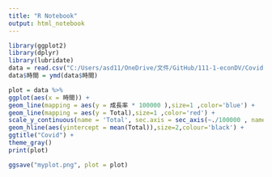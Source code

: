 ```yaml
---
title: "R Notebook"
output: html_notebook
---
```



```r
library(ggplot2)
library(dplyr)
library(lubridate)
data = read.csv("C:/Users/asd11/OneDrive/文件/GitHub/111-1-econDV/Covid.csv")
data$時間 = ymd(data$時間)
```


```r
plot = data %>% 
ggplot(aes(x = 時間)) +
geom_line(mapping = aes(y = 成長率 * 100000 ),size=1 ,color='blue') +
geom_line(mapping = aes(y = Total),size=1 ,color='red') + 
scale_y_continuous(name = 'Total', sec.axis = sec_axis(~./100000 , name = "成長率")) +
geom_hline(aes(yintercept = mean(Total)),size=2,colour='black') + 
ggtitle("Covid") +
theme_gray() 
print(plot)
```


```r
ggsave("myplot.png", plot = plot)
```


